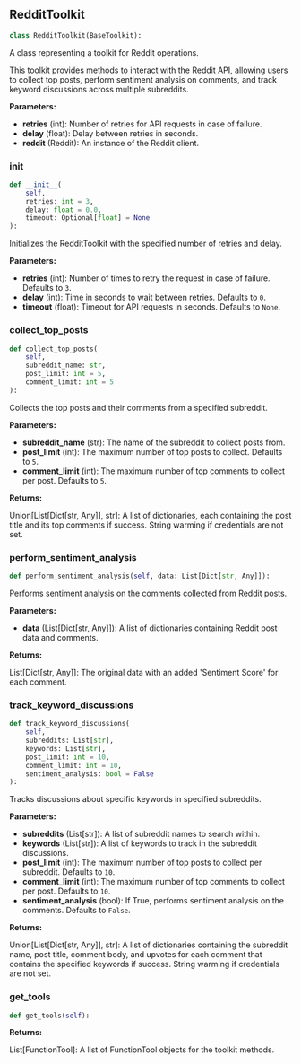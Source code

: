 <a id="camel.toolkits.reddit_toolkit"></a>

<a id="camel.toolkits.reddit_toolkit.RedditToolkit"></a>

## RedditToolkit

```python
class RedditToolkit(BaseToolkit):
```

A class representing a toolkit for Reddit operations.

This toolkit provides methods to interact with the Reddit API, allowing
users to collect top posts, perform sentiment analysis on comments, and
track keyword discussions across multiple subreddits.

**Parameters:**

- **retries** (int): Number of retries for API requests in case of failure.
- **delay** (float): Delay between retries in seconds.
- **reddit** (Reddit): An instance of the Reddit client.

<a id="camel.toolkits.reddit_toolkit.RedditToolkit.__init__"></a>

### __init__

```python
def __init__(
    self,
    retries: int = 3,
    delay: float = 0.0,
    timeout: Optional[float] = None
):
```

Initializes the RedditToolkit with the specified number of retries
and delay.

**Parameters:**

- **retries** (int): Number of times to retry the request in case of failure. Defaults to `3`.
- **delay** (int): Time in seconds to wait between retries. Defaults to `0`.
- **timeout** (float): Timeout for API requests in seconds. Defaults to `None`.

<a id="camel.toolkits.reddit_toolkit.RedditToolkit.collect_top_posts"></a>

### collect_top_posts

```python
def collect_top_posts(
    self,
    subreddit_name: str,
    post_limit: int = 5,
    comment_limit: int = 5
):
```

Collects the top posts and their comments from a specified
subreddit.

**Parameters:**

- **subreddit_name** (str): The name of the subreddit to collect posts from.
- **post_limit** (int): The maximum number of top posts to collect. Defaults to `5`.
- **comment_limit** (int): The maximum number of top comments to collect per post. Defaults to `5`.

**Returns:**

  Union[List[Dict[str, Any]], str]: A list of dictionaries, each
containing the post title and its top comments if success.
String warming if credentials are not set.

<a id="camel.toolkits.reddit_toolkit.RedditToolkit.perform_sentiment_analysis"></a>

### perform_sentiment_analysis

```python
def perform_sentiment_analysis(self, data: List[Dict[str, Any]]):
```

Performs sentiment analysis on the comments collected from Reddit
posts.

**Parameters:**

- **data** (List[Dict[str, Any]]): A list of dictionaries containing Reddit post data and comments.

**Returns:**

  List[Dict[str, Any]]: The original data with an added 'Sentiment
Score' for each comment.

<a id="camel.toolkits.reddit_toolkit.RedditToolkit.track_keyword_discussions"></a>

### track_keyword_discussions

```python
def track_keyword_discussions(
    self,
    subreddits: List[str],
    keywords: List[str],
    post_limit: int = 10,
    comment_limit: int = 10,
    sentiment_analysis: bool = False
):
```

Tracks discussions about specific keywords in specified subreddits.

**Parameters:**

- **subreddits** (List[str]): A list of subreddit names to search within.
- **keywords** (List[str]): A list of keywords to track in the subreddit discussions.
- **post_limit** (int): The maximum number of top posts to collect per subreddit. Defaults to `10`.
- **comment_limit** (int): The maximum number of top comments to collect per post. Defaults to `10`.
- **sentiment_analysis** (bool): If True, performs sentiment analysis on the comments. Defaults to `False`.

**Returns:**

  Union[List[Dict[str, Any]], str]: A list of dictionaries
containing the subreddit name, post title, comment body, and
upvotes for each comment that contains the specified keywords
if success. String warming if credentials are not set.

<a id="camel.toolkits.reddit_toolkit.RedditToolkit.get_tools"></a>

### get_tools

```python
def get_tools(self):
```

**Returns:**

  List[FunctionTool]: A list of FunctionTool objects for the
toolkit methods.
